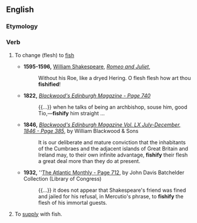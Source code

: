 ==English==
{{Webster 1913}}

===Etymology===
{{suffix|fish|ify|lang=en}}

===Verb===
{{en-verb|fishifies|fishifying|fishified|fishified}}

# {{label|en|transitive}} To change (flesh) to [[fish]]
#* '''1595-1596,''' [[w:William Shakespeare|William Shakespeare]], ''[[s:Romeo and Juliet|Romeo and Juliet]]'',
#*: Without his Roe, like a dryed Hering. O flesh flesh how art thou '''fishified'''!
#* '''1822,''' ''[http://books.google.com/books?id=kvwAAAAAYAAJ&pg=PA740&dq=%22fishify%22 Blackwood's Edinburgh Magazine - Page 740]''
#*: {{...}} when he talks of being an archbishop, souse him, good Tio,—'''fishify''' him straight ...
#* '''1846,''' ''[http://books.google.com/books?id=SxaWmRQRQngC&pg=PA385&dq=%22fishify%22 Blackwood's Edinburgh Magazine Vol. LX July-December, 1846 - Page 385]'', by William Blackwood & Sons
#*: It is our deliberate and mature conviction that the inhabitants of the Cumbraes and the adjacent islands of Great Britain and Ireland may, to their own infinite advantage, '''fishify''' their flesh a great deal more than they do at present.
#* '''1932,''' ''[http://books.google.com/books?id=E0ARAAAAMAAJ&dq=%22fishify%22 The Atlantic Monthly - Page 712], by John Davis Batchelder Collection (Library of Congress)
#*: {{...}} it does not appear that Shakespeare's friend was fined and jailed for his refusal, in Mercutio's phrase, to '''fishify''' the flesh of his immortal guests.
# To [[supply]] with fish. {{rfex}}